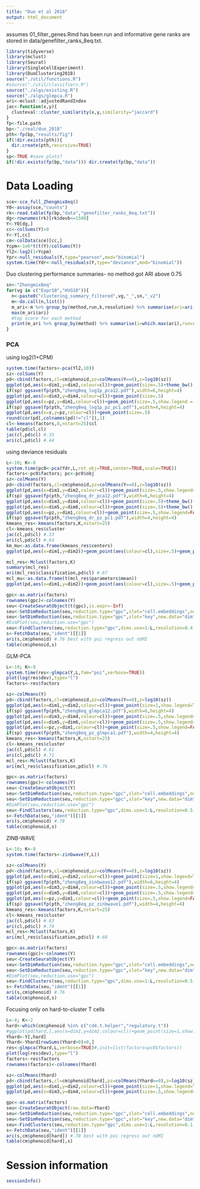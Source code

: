 ```yaml
---
title: "Duo et al 2018"
output: html_document
---
```


assumes 01_filter_genes.Rmd has been run and informative gene ranks are stored in data/genefilter_ranks_8eq.txt.

```r
library(tidyverse)
library(mclust)
library(Seurat)
library(SingleCellExperiment)
library(DuoClustering2018)
source("./util/functions.R")
#source("./util/classifiers.R")
source("./algs/existing.R")
source("./algs/glmpca.R")
ari<-mclust::adjustedRandIndex
jac<-function(x,y){
  clusteval::cluster_similarity(x,y,similarity="jaccard")
}
fp<-file.path
bp<-"./real/duo_2018"
pth<-fp(bp,"results/fig")
if(!dir.exists(pth)){
  dir.create(pth,recursive=TRUE)
}
sp<-TRUE #save plots?
if(!dir.exists(fp(bp,"data"))) dir.create(fp(bp,"data"))
```

# Data Loading

```r
sce<-sce_full_Zhengmix8eq()
Y0<-assay(sce,"counts")
rk<-read.table(fp(bp,"data","genefilter_ranks_8eq.txt"))
dg<-rownames(rk)[rk$devb<=1500]
Y<-Y0[dg,]
cc<-colSums(Y)>0
Y<-Y[,cc]
cm<-colData(sce)[cc,]
Ycpm<-1e6*t(t(Y)/colSums(Y))
Yl2<-log2(1+Ycpm)
Ypr<-null_residuals(Y,type="pearson",mod="binomial")
system.time(Ydr<-null_residuals(Y,type="deviance",mod="binomial"))
```

Duo clustering performance summaries- no method got ARI above 0.75

```r
sn<-"Zhengmix8eq"
for(vg in c("Expr10","HVG10")){
  n<-paste0("clustering_summary_filtered",vg,"_",sn,"_v2")
  m<-do.call(n,list())
  m_ari<-m %>% group_by(method,run,k,resolution) %>% summarise(ari=ari(cluster,trueclass)) %>% filter(!is.nan(ari))
  max(m_ari$ari)
  #top score for each method
  print(m_ari %>% group_by(method) %>% summarise(i=which.max(ari),run=run[i],k=k[i],resolution=resolution[i],ari=ari[i]) %>% arrange(desc(ari)))
}
```

### PCA

using log2(1+CPM)

```r
system.time(factors<-pca(Yl2,10))
sz<-colSums(Y)
pd<-cbind(factors,cl=cm$phenoid,pz=colMeans(Y==0),z=log10(sz))
ggplot(pd,aes(x=dim1,y=dim2,colour=cl))+geom_point(size=.5)+theme_bw()
if(sp) ggsave(fp(pth,"zheng8eq_log1p_pca12.pdf"),width=6,height=4)
ggplot(pd,aes(x=dim3,y=dim4,colour=cl))+geom_point(size=.5)
ggplot(pd,aes(x=pz,y=dim1,colour=cl))+geom_point(size=.5,show.legend = FALSE)+xlab("fraction of zeros")+theme_bw()
if(sp) ggsave(fp(pth,"zheng8eq_log1p_pz_pc1.pdf"),width=4,height=4)
ggplot(pd,aes(x=z,y=pz,colour=cl))+geom_point(size=.5)
round(cor(pd[,colnames(pd)!="cl"]),1)
cl<-kmeans(factors,8,nstart=25)$cl
table(pd$cl,cl)
jac(cl,pd$cl) #.35
ari(cl,pd$cl) #.44
```

using deviance residuals

```r
L<-10; K<-8
system.time(pc0<-pca(Ydr,L,ret_obj=TRUE,center=TRUE,scale=TRUE))
factors<-pc0$factors; pc<-pc0$obj
sz<-colMeans(Y)
pd<-cbind(factors,cl=cm$phenoid,pz=colMeans(Y==0),z=log10(sz))
ggplot(pd,aes(x=dim1,y=dim2,colour=cl))+geom_point(size=.5,show.legend=TRUE)+theme_bw()
if(sp) ggsave(fp(pth,"zheng8eq_dr_pca12.pdf"),width=6,height=4)
ggplot(pd,aes(x=dim3,y=dim4,colour=cl))+geom_point(size=.5)+theme_bw()
ggplot(pd,aes(x=dim5,y=dim6,colour=cl))+geom_point(size=.5)+theme_bw()
ggplot(pd,aes(x=pz,y=dim1,colour=cl))+geom_point(size=.5,show.legend=FALSE)
if(sp) ggsave(fp(pth,"zheng8eq_dr_pz_pc1.pdf"),width=4,height=4)
kmeans_res<-kmeans(factors,K,nstart=25)
cl<-kmeans_res$cluster
jac(cl,pd$cl) #.53
ari(cl,pd$cl) #.64
km_mu<-as.data.frame(kmeans_res$centers)
ggplot(pd,aes(x=dim1,y=dim2))+geom_point(aes(colour=cl),size=.5)+geom_point(data=km_mu,shape="x",colour="black",size=5)+ggtitle("PCA on Fractions with k-means centers")

mcl_res<-Mclust(factors,K)
summary(mcl_res)
ari(mcl_res$classification,pd$cl) #.67
mcl_mu<-as.data.frame(t(mcl_res$parameters$mean))
ggplot(pd,aes(x=dim1,y=dim2))+geom_point(aes(colour=cl),size=.5)+geom_point(data=mcl_mu,shape="x",colour="black",size=5)+ggtitle("PCA on Fractions with k-means centers")

gpc<-as.matrix(factors)
rownames(gpc)<-colnames(Y)
seu<-CreateSeuratObject(t(gpc),is.expr=-Inf)
seu<-SetDimReduction(seu,reduction.type="gpc",slot="cell.embeddings",new.data=gpc)
seu<-SetDimReduction(seu,reduction.type="gpc",slot="key",new.data="dim")
#DimPlot(seu,reduction.use="gpc")
seu<-FindClusters(seu,reduction.type="gpc",dims.use=1:L,resolution=0.4,save.SNN=TRUE,print.output=0,force.recalc = TRUE)
s<-FetchData(seu,"ident")[[1]]
ari(s,cm$phenoid) #.76 best with poi regress out nUMI
table(cm$phenoid,s)
```

GLM-PCA

```r
L<-10; K<-8
system.time(res<-glmpca(Y,L,fam="poi",verbose=TRUE))
plot(log(res$dev),type="l")
factors<-res$factors

sz<-colMeans(Y)
pd<-cbind(factors,cl=cm$phenoid,pz=colMeans(Y==0),z=log10(sz))
ggplot(pd,aes(x=dim1,y=dim2,colour=cl))+geom_point(size=1,show.legend=TRUE)+theme_bw()
if(sp) ggsave(fp(pth,"zheng8eq_glmpca12.pdf"),width=6,height=4)
ggplot(pd,aes(x=dim3,y=dim4,colour=cl))+geom_point(size=.5,show.legend=FALSE)+theme_bw()
ggplot(pd,aes(x=dim5,y=dim6,colour=cl))+geom_point(size=.5,show.legend=FALSE)+theme_bw()
ggplot(pd,aes(x=pz,y=dim1,colour=cl))+geom_point(size=.5,show.legend=FALSE)
if(sp) ggsave(fp(pth,"zheng8eq_pz_glmpca1.pdf"),width=4,height=4)
kmeans_res<-kmeans(factors,K,nstart=25)
cl<-kmeans_res$cluster
jac(cl,pd$cl) #.61
ari(cl,pd$cl) #.71
mcl_res<-Mclust(factors,K)
ari(mcl_res$classification,pd$cl) #.76

gpc<-as.matrix(factors)
rownames(gpc)<-colnames(Y)
seu<-CreateSeuratObject(Y)
seu<-SetDimReduction(seu,reduction.type="gpc",slot="cell.embeddings",new.data=gpc)
seu<-SetDimReduction(seu,reduction.type="gpc",slot="key",new.data="dim")
#DimPlot(seu,reduction.use="gpc")
seu<-FindClusters(seu,reduction.type="gpc",dims.use=1:L,resolution=0.5,save.SNN=TRUE,print.output=0,force.recalc = TRUE)
s<-FetchData(seu,"ident")[[1]]
ari(s,cm$phenoid) #.78
table(cm$phenoid,s)
```

ZINB-WAVE

```r
L<-10; K<-8
system.time(factors<-zinbwave(Y,L))

sz<-colMeans(Y)
pd<-cbind(factors,cl=cm$phenoid,pz=colMeans(Y==0),z=log10(sz))
ggplot(pd,aes(x=dim1,y=dim2,colour=cl))+geom_point(size=1,show.legend=TRUE)+theme_bw()
if(sp) ggsave(fp(pth,"zheng8eq_zinbwave12.pdf"),width=6,height=4)
ggplot(pd,aes(x=dim3,y=dim4,colour=cl))+geom_point(size=.5,show.legend=FALSE)+theme_bw()
ggplot(pd,aes(x=dim5,y=dim6,colour=cl))+geom_point(size=.5,show.legend=FALSE)+theme_bw()
ggplot(pd,aes(x=pz,y=dim1,colour=cl))+geom_point(size=.5,show.legend=FALSE)
if(sp) ggsave(fp(pth,"zheng8eq_pz_zinbwave1.pdf"),width=4,height=4)
kmeans_res<-kmeans(factors,K,nstart=25)
cl<-kmeans_res$cluster
jac(cl,pd$cl) #.63
ari(cl,pd$cl) #.74
mcl_res<-Mclust(factors,K)
ari(mcl_res$classification,pd$cl) #.68

gpc<-as.matrix(factors)
rownames(gpc)<-colnames(Y)
seu<-CreateSeuratObject(Y)
seu<-SetDimReduction(seu,reduction.type="gpc",slot="cell.embeddings",new.data=gpc)
seu<-SetDimReduction(seu,reduction.type="gpc",slot="key",new.data="dim")
#DimPlot(seu,reduction.use="gpc")
seu<-FindClusters(seu,reduction.type="gpc",dims.use=1:L,resolution=0.5,save.SNN=TRUE,print.output=0,force.recalc = TRUE)
s<-FetchData(seu,"ident")[[1]]
ari(s,cm$phenoid) #.76
table(cm$phenoid,s)
```

Focusing only on hard-to-cluster T cells

```r
L<-4; K<-2
hard<-which(cm$phenoid %in% c("cd4.t.helper","regulatory.t"))
#ggplot(pd[hard,],aes(x=dim1,y=dim2,colour=cl))+geom_point(size=1,show.legend=TRUE)+theme_bw()
Yhard<-Y[,hard]
Yhard<-Yhard[rowSums(Yhard>0)>0,]
res<-glmpca(Yhard,L,verbose=TRUE)#,init=list(factors=pc0$factors))
plot(log(res$dev),type="l")
factors<-res$factors
rownames(factors)<-colnames(Yhard)

sz<-colMeans(Yhard)
pd<-cbind(factors,cl=cm$phenoid[hard],pz=colMeans(Yhard==0),z=log10(sz))
ggplot(pd,aes(x=dim1,y=dim2,colour=cl))+geom_point(size=1,show.legend=TRUE)+theme_bw()
ggplot(pd,aes(x=dim3,y=dim4,colour=cl))+geom_point(size=.5,show.legend=FALSE)+theme_bw()

gpc<-as.matrix(factors)
seu<-CreateSeuratObject(raw.data=Yhard)
seu<-SetDimReduction(seu,reduction.type="gpc",slot="cell.embeddings",new.data=gpc)
seu<-SetDimReduction(seu,reduction.type="gpc",slot="key",new.data="dim")
seu<-FindClusters(seu,reduction.type="gpc",dims.use=1:L,resolution=0.1,print.output=0)
s<-FetchData(seu,"ident")[[1]]
ari(s,cm$phenoid[hard]) #.78 best with poi regress out nUMI
table(cm$phenoid[hard],s)
```

# Session information

```r
sessionInfo()
```